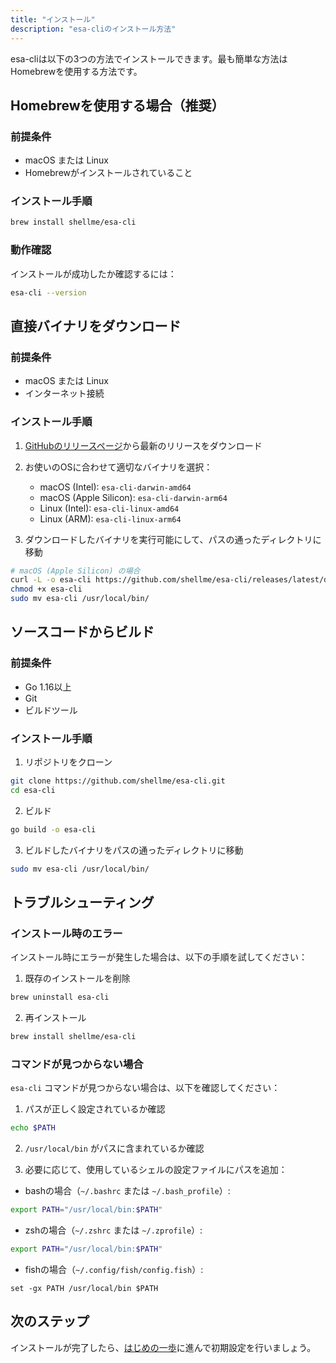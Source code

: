 ```yaml
---
title: "インストール"
description: "esa-cliのインストール方法"
---
```


esa-cliは以下の3つの方法でインストールできます。最も簡単な方法はHomebrewを使用する方法です。

## Homebrewを使用する場合（推奨）

### 前提条件
- macOS または Linux
- Homebrewがインストールされていること

### インストール手順

```bash
brew install shellme/esa-cli
```

### 動作確認

インストールが成功したか確認するには：

```bash
esa-cli --version
```

## 直接バイナリをダウンロード

### 前提条件
- macOS または Linux
- インターネット接続

### インストール手順

1. [GitHubのリリースページ](https://github.com/shellme/esa-cli/releases)から最新のリリースをダウンロード

2. お使いのOSに合わせて適切なバイナリを選択：
   - macOS (Intel): `esa-cli-darwin-amd64`
   - macOS (Apple Silicon): `esa-cli-darwin-arm64`
   - Linux (Intel): `esa-cli-linux-amd64`
   - Linux (ARM): `esa-cli-linux-arm64`

3. ダウンロードしたバイナリを実行可能にして、パスの通ったディレクトリに移動

```bash
# macOS (Apple Silicon) の場合
curl -L -o esa-cli https://github.com/shellme/esa-cli/releases/latest/download/esa-cli-darwin-arm64
chmod +x esa-cli
sudo mv esa-cli /usr/local/bin/
```

## ソースコードからビルド

### 前提条件
- Go 1.16以上
- Git
- ビルドツール

### インストール手順

1. リポジトリをクローン
```bash
git clone https://github.com/shellme/esa-cli.git
cd esa-cli
```

2. ビルド
```bash
go build -o esa-cli
```

3. ビルドしたバイナリをパスの通ったディレクトリに移動
```bash
sudo mv esa-cli /usr/local/bin/
```

## トラブルシューティング

### インストール時のエラー

インストール時にエラーが発生した場合は、以下の手順を試してください：

1. 既存のインストールを削除
```bash
brew uninstall esa-cli
```

2. 再インストール
```bash
brew install shellme/esa-cli
```

### コマンドが見つからない場合

`esa-cli` コマンドが見つからない場合は、以下を確認してください：

1. パスが正しく設定されているか確認
```bash
echo $PATH
```

2. `/usr/local/bin` がパスに含まれているか確認

3. 必要に応じて、使用しているシェルの設定ファイルにパスを追加：

- bashの場合（`~/.bashrc` または `~/.bash_profile`）:
```bash
export PATH="/usr/local/bin:$PATH"
```

- zshの場合（`~/.zshrc` または `~/.zprofile`）:
```bash
export PATH="/usr/local/bin:$PATH"
```

- fishの場合（`~/.config/fish/config.fish`）:
```fish
set -gx PATH /usr/local/bin $PATH
```

## 次のステップ

インストールが完了したら、[はじめの一歩](/getting-started/first-steps)に進んで初期設定を行いましょう。 